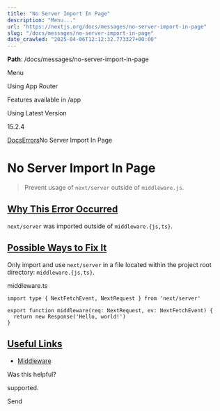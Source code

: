 ---
title: "No Server Import In Page"
description: "Menu..."
url: "https://nextjs.org/docs/messages/no-server-import-in-page"
slug: "/docs/messages/no-server-import-in-page"
date_crawled: "2025-04-06T12:12:32.773327+00:00"
---

**Path**: /docs/messages/no-server-import-in-page

Menu

Using App Router

Features available in /app

Using Latest Version

15.2.4

[Docs](/docs)[Errors](/docs)No Server Import In Page

# No Server Import In Page

> Prevent usage of `next/server` outside of `middleware.js`.

## [Why This Error Occurred](#why-this-error-occurred)

`next/server` was imported outside of `middleware.{js,ts}`.

## [Possible Ways to Fix It](#possible-ways-to-fix-it)

Only import and use `next/server` in a file located within the project root directory: `middleware.{js,ts}`.

middleware.ts

```
import type { NextFetchEvent, NextRequest } from 'next/server'
 
export function middleware(req: NextRequest, ev: NextFetchEvent) {
  return new Response('Hello, world!')
}
```

## [Useful Links](#useful-links)

* [Middleware](/docs/pages/building-your-application/routing/middleware)

Was this helpful?

supported.

Send